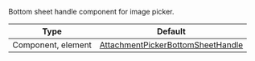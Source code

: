 Bottom sheet handle component for image picker.

| Type               | Default      |
| ------------------ | ------------ |
| Component, element | [AttachmentPickerBottomSheetHandle](https://github.com/GetStream/stream-chat-react-native/blob/master/package/src/components/AttachmentPicker/components/AttachmentPickerBottomSheetHandle.tsx) |
